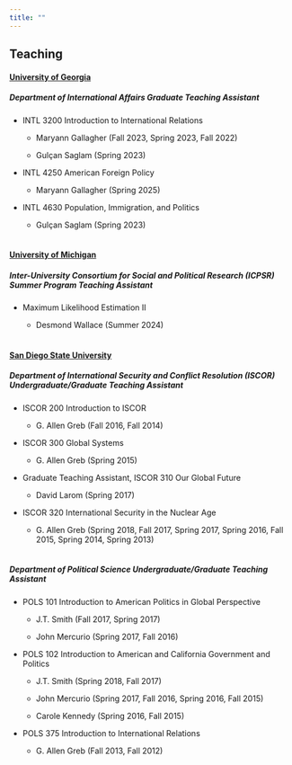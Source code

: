 ```yaml
---
title: ""
---
```


## Teaching

#### [**University of Georgia**]{.underline}

##### *Department of International Affairs Graduate Teaching Assistant*

-   INTL 3200 Introduction to International Relations

    -   Maryann Gallagher (Fall 2023, Spring 2023, Fall 2022)

    -   Gulçan Saglam (Spring 2023)

-   INTL 4250 American Foreign Policy

    -   Maryann Gallagher (Spring 2025)

-   INTL 4630 Population, Immigration, and Politics

    -   Gulçan Saglam (Spring 2023) <br> <br>


#### [**University of Michigan**]{.underline}

##### *Inter-University Consortium for Social and Political Research (ICPSR) Summer Program Teaching Assistant*

-   Maximum Likelihood Estimation II

    -   Desmond Wallace (Summer 2024) <br> <br>

#### [**San Diego State University**]{.underline}

##### *Department of International Security and Conflict Resolution (ISCOR) Undergraduate/Graduate Teaching Assistant*

-   ISCOR 200 Introduction to ISCOR

    -   G. Allen Greb (Fall 2016, Fall 2014)

-   ISCOR 300 Global Systems

    -   G. Allen Greb (Spring 2015)

-   Graduate Teaching Assistant, ISCOR 310 Our Global Future

    -   David Larom (Spring 2017)

-   ISCOR 320 International Security in the Nuclear Age

    -   G. Allen Greb (Spring 2018, Fall 2017, Spring 2017, Spring 2016, Fall 2015, Spring 2014, Spring 2013) <br> <br>

##### *Department of Political Science Undergraduate/Graduate Teaching Assistant*

-   POLS 101 Introduction to American Politics in Global Perspective

    -   J.T. Smith (Fall 2017, Spring 2017)

    -   John Mercurio (Spring 2017, Fall 2016)

-   POLS 102 Introduction to American and California Government and Politics

    -   J.T. Smith (Spring 2018, Fall 2017)

    -   John Mercurio (Spring 2017, Fall 2016, Spring 2016, Fall 2015)

    -   Carole Kennedy (Spring 2016, Fall 2015)

-   POLS 375 Introduction to International Relations

    -   G. Allen Greb (Fall 2013, Fall 2012)
